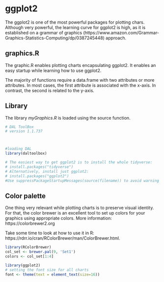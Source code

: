 #  ggplot2
The ggplot2 is one of the most powerful packages for plotting chars.
Although very powerful, the learning curve for ggplot2 is high, as it is established on a grammar of graphics (https://www.amazon.com/Grammar-Graphics-Statistics-Computing/dp/0387245448) approach.

## graphics.R

The graphic.R enables plotting charts encapsulating ggplot2.
It enables an easy startup while learning how to use ggplot2. 

The majority of functions require a data.frame with two attributes or more attributes. In most cases, the first attribute is associated with the x-axis. In contrast, the second is related to the y-axis.

## Library
The library $myGraphics.R$ is loaded using the source function. 

```r
# DAL ToolBox
# version 1.1.737



#loading DAL
library(daltoolbox) 

# The easiest way to get ggplot2 is to install the whole tidyverse:
# install.packages("tidyverse")
# Alternatively, install just ggplot2:
# install.packages("ggplot2")
#Use suppressPackageStartupMessages(source(filename)) to avoid warning messages
```

## Color palette

One thing very relevant while plotting charts is to preserve visual identity. 
For that, the color brewer is an excellent tool to set up colors for your graphics using appropriate colors.
More information: https://colorbrewer2.org

Take some time to look at how to use it in R: https://rdrr.io/cran/RColorBrewer/man/ColorBrewer.html.

```r
library(RColorBrewer)
col_set <- brewer.pal(9, 'Set1')
colors <- col_set[1:4]
```

```r
library(ggplot2)
# setting the font size for all charts
font <- theme(text = element_text(size=16))
```

